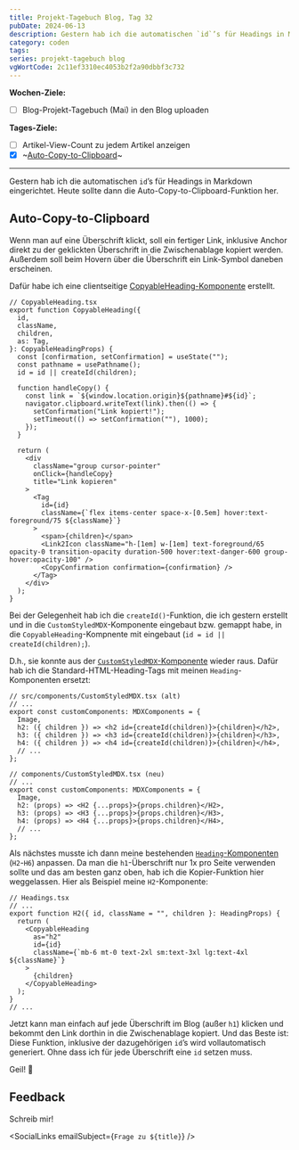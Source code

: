```yaml
---
title: Projekt-Tagebuch Blog, Tag 32
pubDate: 2024-06-13
description: Gestern hab ich die automatischen `id`’s für Headings in Markdown eingerichtet. Heute sollte dann die Auto-Copy-to-Clipboard-Funktion her. Wenn man auf eine Überschrift klickt, soll ein fertiger Link, inklusive Anchor direkt zu der geklickten Überschrift in die Zwischenablage kopiert werden.
category: coden
tags:
series: projekt-tagebuch blog
vgWortCode: 2c11ef3310ec4053b2f2a90dbbf3c732
---
```


<DateFormatter date={pubDate} weekday />

**Wochen-Ziele:**

- [ ] Blog-Projekt-Tagebuch (Mai) in den Blog uploaden

**Tages-Ziele:**

- [ ] Artikel-View-Count zu jedem Artikel anzeigen
- [x] ~[Auto-Copy-to-Clipboard](#auto-copy-to-clipboard)~

---

Gestern hab ich die automatischen `id`’s für Headings in Markdown eingerichtet. Heute sollte dann die Auto-Copy-to-Clipboard-Funktion her.

## Auto-Copy-to-Clipboard

Wenn man auf eine Überschrift klickt, soll ein fertiger Link, inklusive Anchor direkt zu der geklickten Überschrift in die Zwischenablage kopiert werden. Außerdem soll beim Hovern über die Überschrift ein Link-Symbol daneben erscheinen.

Dafür habe ich eine clientseitige [CopyableHeading-Komponente](https://github.com/kasulk/blog/commit/9bd6f795ca36af1679fdfa4a85f177954f30108e#diff-3f2c0a33250e8ca669de85077e44240f52acff38df169a8c4be4bf3aef26f0d5) erstellt.

```tsx
// CopyableHeading.tsx
export function CopyableHeading({
  id,
  className,
  children,
  as: Tag,
}: CopyableHeadingProps) {
  const [confirmation, setConfirmation] = useState("");
  const pathname = usePathname();
  id = id || createId(children);

  function handleCopy() {
    const link = `${window.location.origin}${pathname}#${id}`;
    navigator.clipboard.writeText(link).then(() => {
      setConfirmation("Link kopiert!");
      setTimeout(() => setConfirmation(""), 1000);
    });
  }

  return (
    <div
      className="group cursor-pointer"
      onClick={handleCopy}
      title="Link kopieren"
    >
      <Tag
        id={id}
        className={`flex items-center space-x-[0.5em] hover:text-foreground/75 ${className}`}
      >
        <span>{children}</span>
        <Link2Icon className="h-[1em] w-[1em] text-foreground/65 opacity-0 transition-opacity duration-500 hover:text-danger-600 group-hover:opacity-100" />
        <CopyConfirmation confirmation={confirmation} />
      </Tag>
    </div>
  );
}
```

Bei der Gelegenheit hab ich die `createId()`-Funktion, die ich gestern erstellt und in die `CustomStyledMDX`-Komponente eingebaut bzw. gemappt habe, in die `CopyableHeading`-Kompnente mit eingebaut (`id = id || createId(children);`).

D.h., sie konnte aus der [`CustomStyledMDX`-Komponente](https://github.com/kasulk/blog/commit/9bd6f795ca36af1679fdfa4a85f177954f30108e#diff-08542fcc7eb3f389b5b2a0b0d7a930be078744187017aa863a3f88e5a3cc7587) wieder raus. Dafür hab ich die Standard-HTML-Heading-Tags mit meinen `Heading`-Komponenten ersetzt:

```tsx
// src/components/CustomStyledMDX.tsx (alt)
// ...
export const customComponents: MDXComponents = {
  Image,
  h2: ({ children }) => <h2 id={createId(children)}>{children}</h2>,
  h3: ({ children }) => <h3 id={createId(children)}>{children}</h3>,
  h4: ({ children }) => <h4 id={createId(children)}>{children}</h4>,
  // ...
};
```

```tsx
// components/CustomStyledMDX.tsx (neu)
// ...
export const customComponents: MDXComponents = {
  Image,
  h2: (props) => <H2 {...props}>{props.children}</H2>,
  h3: (props) => <H3 {...props}>{props.children}</H3>,
  h4: (props) => <H4 {...props}>{props.children}</H4>,
  // ...
};
```

Als nächstes musste ich dann meine bestehenden [`Heading`-Komponenten](https://github.com/kasulk/blog/commit/9bd6f795ca36af1679fdfa4a85f177954f30108e#diff-0a9198f9627cfb6ad77d0dc60ce5876670c761ba7b4aa31882c149bc4c9977ea) (`H2`-`H6`) anpassen. Da man die `h1`-Überschrift nur 1x pro Seite verwenden sollte und das am besten ganz oben, hab ich die Kopier-Funktion hier weggelassen. Hier als Beispiel meine `H2`-Komponente:

```tsx
// Headings.tsx
// ...
export function H2({ id, className = "", children }: HeadingProps) {
  return (
    <CopyableHeading
      as="h2"
      id={id}
      className={`mb-6 mt-0 text-2xl sm:text-3xl lg:text-4xl ${className}`}
    >
      {children}
    </CopyableHeading>
  );
}
// ...
```

Jetzt kann man einfach auf jede Überschrift im Blog (außer `h1`) klicken und bekommt den Link dorthin in die Zwischenablage kopiert. Und das Beste ist: Diese Funktion, inklusive der dazugehörigen `id`’s wird vollautomatisch generiert. Ohne dass ich für jede Überschrift eine `id` setzen muss.

Geil! 💪

## Feedback

<Accordion>
Schreib mir!

<SocialLinks emailSubject={`Frage zu ${title}`} />

</Accordion>
